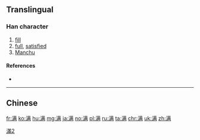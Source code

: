 {{also|滿}}
==Translingual==
{{ja-forms|[[満]]|满|[[滿]]}}

===Han character===
{{Han char|rn=85|rad=水|as=10|sn=13|four=|canj=水廿一月 (ETMB)|ids=⿰[[氵]]⿱[[艹]][[两]]}}

# [[fill]]
# [[full]], [[satisfied]]
# [[Manchu]]

====References====
* {{Han ref|kx=0643.241|hdz=31694.010|uh=6EE1|ud=28385}}

[[Category:CJKV characters simplified differently in Japan and China|滿2]]

----
==Chinese==
{{zh-see|滿}}

[[fr:满]]
[[ko:满]]
[[hu:满]]
[[mg:满]]
[[ja:满]]
[[no:满]]
[[pl:满]]
[[ru:满]]
[[ta:满]]
[[chr:满]]
[[uk:满]]
[[zh:满]]